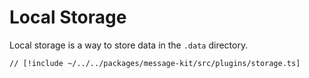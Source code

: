 # Local Storage

Local storage is a way to store data in the `.data` directory.

```tsx [src/plugins/storage.ts]
// [!include ~/../../packages/message-kit/src/plugins/storage.ts]
```
